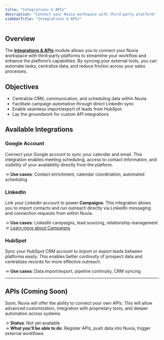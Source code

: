```yaml
---
title: "Integrations & APIs"
description: "Connect your Nuvia workspace with third-party platform"
sidebarTitle: "Integrations & APIs"
---
```


## Overview

The **<u>Integrations & APIs</u>** module allows you to connect your Nuvia workspace with third-party platforms to streamline your workflow and enhance the platform’s capabilities. By syncing your external tools, you can automate tasks, centralize data, and reduce friction across your sales processes.

## Objectives

- Centralize CRM, communication, and scheduling data within Nuvia
- Facilitate campaign automation through direct LinkedIn sync
- Enable seamless import/export of leads from HubSpot
- Lay the groundwork for custom API integrations

## Available Integrations

### Google Account

Connect your Google account to sync your calendar and email. This integration enables meeting scheduling, access to contact information, and visibility of your availability directly from the platform.

→ **Use cases**: Contact enrichment, calendar coordination, automated scheduling

### LinkedIn

Link your LinkedIn account to power **Campaigns**. This integration allows you to import contacts and run outreach directly via LinkedIn messaging and connection requests from within Nuvia.

→ **Use cases**: LinkedIn campaigns, lead sourcing, relationship management\
→ [Learn more about Campaigns](https://nuvia.mintlify.app/essentials/outbound/campaigns)

### HubSpot

Sync your HubSpot CRM account to import or export leads between platforms easily. This enables better continuity of prospect data and centralizes records for more effective outreach.

→ **Use cases**: Data import/export, pipeline continuity, CRM syncing

---

## APIs (Coming Soon)

Soon, Nuvia will offer the ability to connect your own APIs. This will allow advanced customization, integration with proprietary tools, and deeper automation across systems.

→ **Status**: Not yet available\
→ **What you’ll be able to do**: Register APIs, push data into Nuvia, trigger external workflows